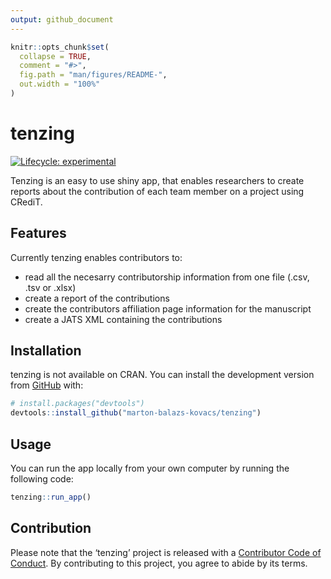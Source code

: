 ```yaml
---
output: github_document
---
```


<!-- README.md is generated from README.Rmd. Please edit that file -->

```r
knitr::opts_chunk$set(
  collapse = TRUE,
  comment = "#>",
  fig.path = "man/figures/README-",
  out.width = "100%"
)
```

# tenzing

<!-- badges: start -->
[![Lifecycle: experimental](https://img.shields.io/badge/lifecycle-experimental-orange.svg)](https://www.tidyverse.org/lifecycle/#experimental)
<!-- badges: end -->

Tenzing is an easy to use shiny app, that enables researchers to create reports about the contribution of each team member on a project using CRediT.

## Features

Currently tenzing enables contributors to:

* read all the necesarry contributorship information from one file (.csv, .tsv or .xlsx)
* create a report of the contributions
* create the contributors affiliation page information for the manuscript
* create a JATS XML containing the contributions

## Installation

tenzing is not available on CRAN.
You can install the development version from [GitHub](https://github.com/) with:

``` r
# install.packages("devtools")
devtools::install_github("marton-balazs-kovacs/tenzing")
```

## Usage

You can run the app locally from your own computer by running the following code:

``` r
tenzing::run_app()
```

## Contribution

Please note that the 'tenzing' project is released with a
  [Contributor Code of Conduct](CODE_OF_CONDUCT.md).
  By contributing to this project, you agree to abide by its terms.